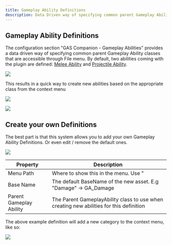 ```yaml
---
title: Gameplay Ability Definitions
description: Data Driven way of specifying common parent Gameplay Ability classes that are accessible through File menu
---
```


## Gameplay Ability Definitions

The configuration section "GAS Companion - Gameplay Abilities" provides a data driven way of specifying common parent Gameplay Ability classes that are accessible through File menu. By default, two abilities coming with the plugin are defined: [Melee Ability](/melee-ability) and [Projectile Ability](/projectile-ability).

![](config_ga.png)

This results in a quick way to create new abilities based on the appropriate class from the context menu 

![](context_menu_ga.png)

![](context_menu_ga.gif)

## Create your own Definitions

The best part is that this system allows you to add your own Gameplay Ability Definitions. Or even edit / remove the default ones.

![](custom_definitions_dabpng.png)

| Property                  | Description       |
| ------------------------- |-------------------|
| Menu Path                 | Where to show this in the menu. Use "|" for sub categories. E.g, "Ability|Skills|Ultimate". |
| Base Name                 | The default BaseName of the new asset. E.g "Damage" -> GA_Damage                            |
| Parent Gameplay Ability   | The Parent GameplayAbility class to use when creating new abilities for this definition     |

The above example definition will add a new category to the context menu, like so:

![](ga_dab.gif)
